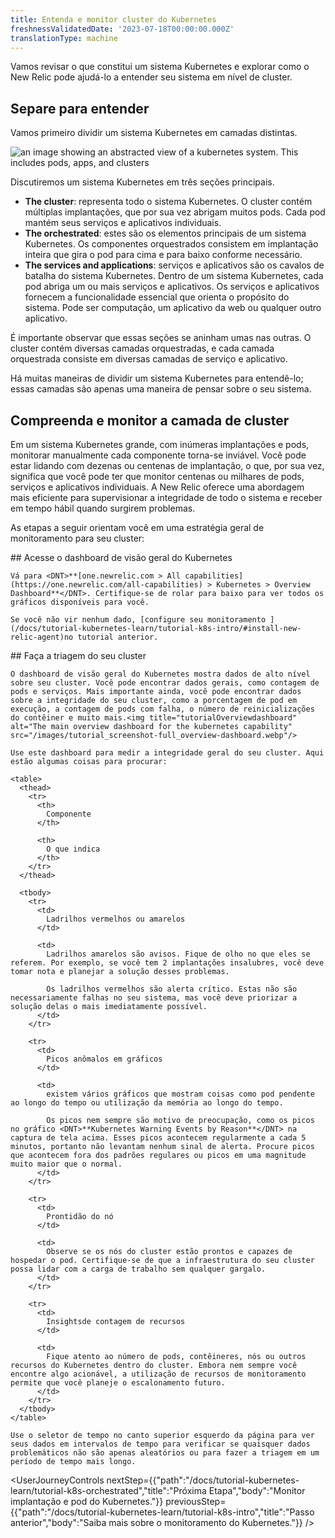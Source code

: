 ```yaml
---
title: Entenda e monitor cluster do Kubernetes
freshnessValidatedDate: '2023-07-18T00:00:00.000Z'
translationType: machine
---
```


Vamos revisar o que constitui um sistema Kubernetes e explorar como o New Relic pode ajudá-lo a entender seu sistema em nível de cluster.

## Separe para entender

Vamos primeiro dividir um sistema Kubernetes em camadas distintas.

<img
  title="k8sDiagramContext"
  alt="an image showing an abstracted view of a kubernetes system. This includes pods, apps, and clusters"
  src="/images/tutorials_diagram_kubernetes-overview.webp"
/>

Discutiremos um sistema Kubernetes em três seções principais.

* <DNT>**The cluster**</DNT>: representa todo o sistema Kubernetes. O cluster contém múltiplas implantações, que por sua vez abrigam muitos pods. Cada pod mantém seus serviços e aplicativos individuais.
* <DNT>**The orchestrated**</DNT>: estes são os elementos principais de um sistema Kubernetes. Os componentes orquestrados consistem em implantação inteira que gira o pod para cima e para baixo conforme necessário.
* <DNT>**The services and applications**</DNT>: serviços e aplicativos são os cavalos de batalha do sistema Kubernetes. Dentro de um sistema Kubernetes, cada pod abriga um ou mais serviços e aplicativos. Os serviços e aplicativos fornecem a funcionalidade essencial que orienta o propósito do sistema. Pode ser computação, um aplicativo da web ou qualquer outro aplicativo.

É importante observar que essas seções se aninham umas nas outras. O cluster contém diversas camadas orquestradas, e cada camada orquestrada consiste em diversas camadas de serviço e aplicativo.

<Callout variant="important">
  Há muitas maneiras de dividir um sistema Kubernetes para entendê-lo; essas camadas são apenas uma maneira de pensar sobre o seu sistema.
</Callout>

## Compreenda e monitor a camada de cluster

Em um sistema Kubernetes grande, com inúmeras implantações e pods, monitorar manualmente cada componente torna-se inviável. Você pode estar lidando com dezenas ou centenas de implantação, o que, por sua vez, significa que você pode ter que monitor centenas ou milhares de pods, serviços e aplicativos individuais. A New Relic oferece uma abordagem mais eficiente para supervisionar a integridade de todo o sistema e receber <InlinePopover type="alerts"/>em tempo hábil quando surgirem problemas.

As etapas a seguir orientam você em uma estratégia geral de monitoramento para seu cluster:

<Steps>
  <Step>
    ## Acesse o dashboard de visão geral do Kubernetes

    Vá para <DNT>**[one.newrelic.com > All capabilities](https://one.newrelic.com/all-capabilities) > Kubernetes > Overview Dashboard**</DNT>. Certifique-se de rolar para baixo para ver todos os gráficos disponíveis para você.

    Se você não vir nenhum dado, [configure seu monitoramento ](/docs/tutorial-kubernetes-learn/tutorial-k8s-intro/#install-new-relic-agent)no tutorial anterior.
  </Step>

  <Step>
    ## Faça a triagem do seu cluster

    O dashboard de visão geral do Kubernetes mostra dados de alto nível sobre seu cluster. Você pode encontrar dados gerais, como contagem de pods e serviços. Mais importante ainda, você pode encontrar dados sobre a integridade do seu cluster, como a porcentagem de pod em execução, a contagem de pods com falha, o número de reinicializações do contêiner e muito mais.<img title="tutorialOverviewdashboard" alt="The main overview dashboard for the kubernetes capability" src="/images/tutorial_screenshot-full_overview-dashboard.webp"/>

    Use este dashboard para medir a integridade geral do seu cluster. Aqui estão algumas coisas para procurar:

    <table>
      <thead>
        <tr>
          <th>
            Componente
          </th>

          <th>
            O que indica
          </th>
        </tr>
      </thead>

      <tbody>
        <tr>
          <td>
            Ladrilhos vermelhos ou amarelos
          </td>

          <td>
            Ladrilhos amarelos são avisos. Fique de olho no que eles se referem. Por exemplo, se você tem 2 implantações insalubres, você deve tomar nota e planejar a solução desses problemas.

            Os ladrilhos vermelhos são alerta crítico. Estas não são necessariamente falhas no seu sistema, mas você deve priorizar a solução delas o mais imediatamente possível.
          </td>
        </tr>

        <tr>
          <td>
            Picos anômalos em gráficos
          </td>

          <td>
            existem vários gráficos que mostram coisas como pod pendente ao longo do tempo ou utilização da memória ao longo do tempo.

            Os picos nem sempre são motivo de preocupação, como os picos no gráfico <DNT>**Kubernetes Warning Events by Reason**</DNT> na captura de tela acima. Esses picos acontecem regularmente a cada 5 minutos, portanto não levantam nenhum sinal de alerta. Procure picos que acontecem fora dos padrões regulares ou picos em uma magnitude muito maior que o normal.
          </td>
        </tr>

        <tr>
          <td>
            Prontidão do nó
          </td>

          <td>
            Observe se os nós do cluster estão prontos e capazes de hospedar o pod. Certifique-se de que a infraestrutura do seu cluster possa lidar com a carga de trabalho sem qualquer gargalo.
          </td>
        </tr>

        <tr>
          <td>
            Insightsde contagem de recursos
          </td>

          <td>
            Fique atento ao número de pods, contêineres, nós ou outros recursos do Kubernetes dentro do cluster. Embora nem sempre você encontre algo acionável, a utilização de recursos de monitoramento permite que você planeje o escalonamento futuro.
          </td>
        </tr>
      </tbody>
    </table>

    Use o seletor de tempo no canto superior esquerdo da página para ver seus dados em intervalos de tempo para verificar se quaisquer dados problemáticos não são apenas aleatórios ou para fazer a triagem em um período de tempo mais longo.
  </Step>
</Steps>

<UserJourneyControls
  nextStep={{"path":"/docs/tutorial-kubernetes-learn/tutorial-k8s-orchestrated","title":"Próxima Etapa","body":"Monitor implantação e pod do Kubernetes."}}
  previousStep={{"path":"/docs/tutorial-kubernetes-learn/tutorial-k8s-intro","title":"Passo anterior","body":"Saiba mais sobre o monitoramento do Kubernetes."}}
/>
